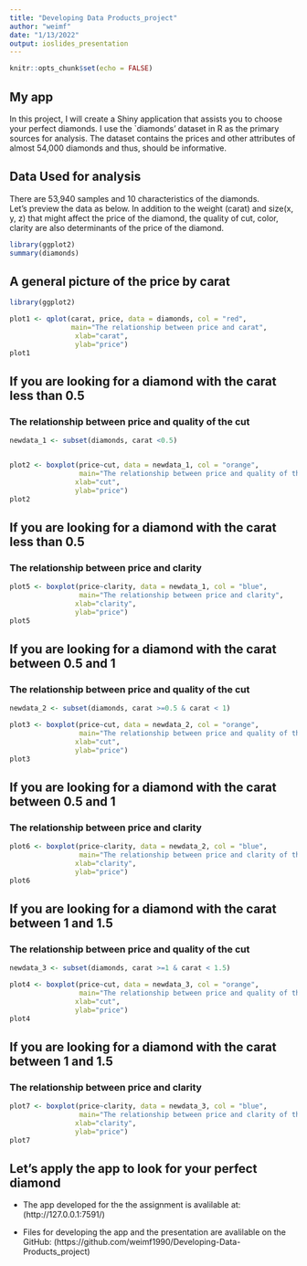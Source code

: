 ---
title: "Developing Data Products_project"
author: "weimf"
date: "1/13/2022"
output: ioslides_presentation
---

```{r setup, include=FALSE}
knitr::opts_chunk$set(echo = FALSE)
```

## My app

In this project, I will create a Shiny application that assists you to choose your perfect diamonds. I use the `diamonds' dataset in R as the primary sources for analysis. The dataset contains the prices and other attributes of almost 54,000 diamonds and thus, should be informative.

## Data Used for analysis
There are 53,940 samples and 10 characteristics of the diamonds.  
Let's preview the data as below. In addition to the weight (carat) and size(x, y, z) that might affect the price of the diamond, the quality of cut, color, clarity are also determinants of the price of the diamond.
```{r, warning=FALSE}
library(ggplot2)
summary(diamonds)
```

## A general picture of the price by carat 

```{r, warning=FALSE}
library(ggplot2)

plot1 <- qplot(carat, price, data = diamonds, col = "red",
               main="The relationship between price and carat",
                xlab="carat",
                ylab="price")
plot1

```

## If you are looking for a diamond with the carat less than 0.5
### The relationship between price and quality of the cut

```{r}
newdata_1 <- subset(diamonds, carat <0.5)


plot2 <- boxplot(price~cut, data = newdata_1, col = "orange",
                 main="The relationship between price and quality of the cut",
                xlab="cut",
                ylab="price")
plot2


```

## If you are looking for a diamond with the carat less than 0.5
### The relationship between price and clarity
```{r}
plot5 <- boxplot(price~clarity, data = newdata_1, col = "blue",
                 main="The relationship between price and clarity",
                xlab="clarity",
                ylab="price")
plot5
```

## If you are looking for a diamond with the carat between 0.5 and 1
### The relationship between price and quality of the cut
```{r}
newdata_2 <- subset(diamonds, carat >=0.5 & carat < 1)

plot3 <- boxplot(price~cut, data = newdata_2, col = "orange",
                 main="The relationship between price and quality of the cut",
                xlab="cut",
                ylab="price")
plot3

```

## If you are looking for a diamond with the carat between 0.5 and 1
### The relationship between price and clarity
```{r}
plot6 <- boxplot(price~clarity, data = newdata_2, col = "blue",
                 main="The relationship between price and clarity of the cut",
                xlab="clarity",
                ylab="price")
plot6
```

## If you are looking for a diamond with the carat between 1 and 1.5
### The relationship between price and quality of the cut
```{r}
newdata_3 <- subset(diamonds, carat >=1 & carat < 1.5)

plot4 <- boxplot(price~cut, data = newdata_3, col = "orange",
                 main="The relationship between price and quality of the cut",
                xlab="cut",
                ylab="price")
plot4

```

## If you are looking for a diamond with the carat between 1 and 1.5
### The relationship between price and clarity
```{r}
plot7 <- boxplot(price~clarity, data = newdata_3, col = "blue",
                 main="The relationship between price and clarity of the cut",
                xlab="clarity",
                ylab="price")
plot7
```

## Let's apply the app to look for your perfect diamond

- The app developed for the the assignment is avalilable at: 
(http://127.0.0.1:7591/)

- Files for developing the app and the presentation are avalilable on the GitHub: 
(https://github.com/weimf1990/Developing-Data-Products_project)


